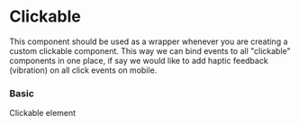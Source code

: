 
<Meta title="Components/Buttons/Clickable" component={Clickable} />

# Clickable

This component should be used as a wrapper whenever you are creating a custom clickable component.
This way we can bind events to all "clickable" components in one place, if say we would like to
add haptic feedback (vibration) on all click events on mobile.

<Props of={Clickable} />

### Basic
<Preview>
    <Story name="basic" >
        <Clickable>
            Clickable element
        </Clickable>
    </Story>
</Preview>
